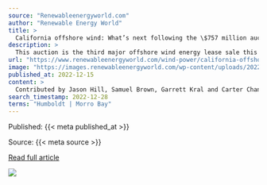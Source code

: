 ```yaml
---
source: "Renewableenergyworld.com"
author: "Renewable Energy World"
title: >
  California offshore wind: What’s next following the \$757 million auction
description: >
  This auction is the third major offshore wind energy lease sale this year—and the first-ever for the Pacific region—and resulted in high bids from five companies totaling $757.1 million.
url: "https://www.renewableenergyworld.com/wind-power/california-offshore-wind-whats-next-following-the-757-million-auction/"
image: "https://images.renewableenergyworld.com/wp-content/uploads/2022/12/floating-offshore-wind.jpg"
published_at: 2022-12-15
content: >
  Contributed by Jason Hill, Samuel Brown, Garrett Kral and Carter Chandler Clements  On December 7, 2022, the U.S. Department of the Interiors (DOI) Bureau of Ocean Energy Management (BOEM) announced … [+5807 chars]
search_timestamp: 2022-12-28
terms: "Humboldt | Morro Bay"
---
```



Published: {{< meta published_at >}}


Source: {{< meta source >}}


[Read full article]({{< meta url >}})



![](`r rmarkdown::metadata$image[1]`)
